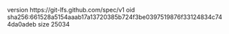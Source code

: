 version https://git-lfs.github.com/spec/v1
oid sha256:661528a5154aaab17a13720385b724f3be0397519876f33124834c744da0adeb
size 25034
